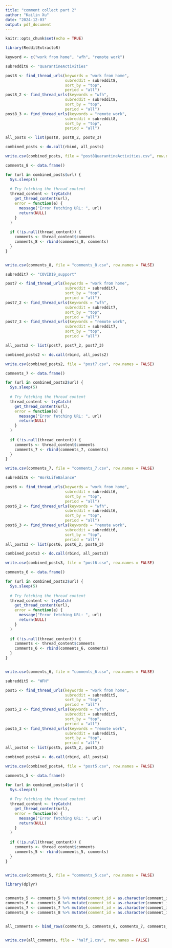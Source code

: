 ---
title: "comment collect part 2"
author: "Kailin Xu"
date: "2024-12-03"
output: pdf_document
---

```{r setup, include=FALSE}
knitr::opts_chunk$set(echo = TRUE)
```


```{r}
library(RedditExtractoR)
```

```{r}
keyword <- c("work from home", "wfh", "remote work")
```



```{r}
subreddit8 <- "QuarantineActivities"

post8 <- find_thread_urls(keywords = "work from home", 
                          subreddit = subreddit8, 
                          sort_by = "top", 
                          period = "all")
post8_2 <- find_thread_urls(keywords = "wfh", 
                          subreddit = subreddit8, 
                          sort_by = "top",
                          period = "all")
post8_3 <- find_thread_urls(keywords = "remote work", 
                          subreddit = subreddit8, 
                          sort_by = "top",
                          period = "all")
```


```{r}
all_posts <- list(post8, post8_2, post8_3)

combined_posts <- do.call(rbind, all_posts)

write.csv(combined_posts, file = "post8QuarantineActivities.csv", row.names = FALSE)
```


```{r}
comments_8 <- data.frame()

for (url in combined_posts$url) {
  Sys.sleep(5)  
  
  # Try fetching the thread content
  thread_content <- tryCatch(
    get_thread_content(url),
    error = function(e) {
      message("Error fetching URL: ", url)
      return(NULL)
    }
  )
  
  if (!is.null(thread_content)) {
    comments <- thread_content$comments
    comments_8 <- rbind(comments_8, comments)
  }
}


write.csv(comments_8, file = "comments_8.csv", row.names = FALSE)

```
```{r}
subreddit7 <- "COVID19_support"

post7 <- find_thread_urls(keywords = "work from home", 
                          subreddit = subreddit7, 
                          sort_by = "top", 
                          period = "all")
post7_2 <- find_thread_urls(keywords = "wfh", 
                          subreddit = subreddit7, 
                          sort_by = "top",
                          period = "all")
post7_3 <- find_thread_urls(keywords = "remote work", 
                          subreddit = subreddit7, 
                          sort_by = "top",
                          period = "all")
```

```{r}
all_posts2 <- list(post7, post7_2, post7_3)

combined_posts2 <- do.call(rbind, all_posts2)

write.csv(combined_posts2, file = "post7.csv", row.names = FALSE)
```

```{r}
comments_7 <- data.frame()

for (url in combined_posts2$url) {
  Sys.sleep(5)  
  
  # Try fetching the thread content
  thread_content <- tryCatch(
    get_thread_content(url),
    error = function(e) {
      message("Error fetching URL: ", url)
      return(NULL)
    }
  )
  
  if (!is.null(thread_content)) {
    comments <- thread_content$comments
    comments_7 <- rbind(comments_7, comments)
  }
}

write.csv(comments_7, file = "comments_7.csv", row.names = FALSE)
```


```{r}
subreddit6 <- "WorkLifeBalance"

post6 <- find_thread_urls(keywords = "work from home", 
                          subreddit = subreddit6, 
                          sort_by = "top", 
                          period = "all")
post6_2 <- find_thread_urls(keywords = "wfh", 
                          subreddit = subreddit6, 
                          sort_by = "top",
                          period = "all")
post6_3 <- find_thread_urls(keywords = "remote work", 
                          subreddit = subreddit6, 
                          sort_by = "top",
                          period = "all")
all_posts3 <- list(post6, post6_2, post6_3)

combined_posts3 <- do.call(rbind, all_posts3)

write.csv(combined_posts3, file = "post6.csv", row.names = FALSE)
```


```{r}
comments_6 <- data.frame()

for (url in combined_posts3$url) {
  Sys.sleep(5)  
  
  # Try fetching the thread content
  thread_content <- tryCatch(
    get_thread_content(url),
    error = function(e) {
      message("Error fetching URL: ", url)
      return(NULL)
    }
  )
  
  if (!is.null(thread_content)) {
    comments <- thread_content$comments
    comments_6 <- rbind(comments_6, comments)
  }
}


write.csv(comments_6, file = "comments_6.csv", row.names = FALSE)
```


```{r}
subreddit5 <- "WFH"

post5 <- find_thread_urls(keywords = "work from home", 
                          subreddit = subreddit5, 
                          sort_by = "top", 
                          period = "all")
post5_2 <- find_thread_urls(keywords = "wfh", 
                          subreddit = subreddit5, 
                          sort_by = "top",
                          period = "all")
post5_3 <- find_thread_urls(keywords = "remote work", 
                          subreddit = subreddit5, 
                          sort_by = "top",
                          period = "all")
all_posts4 <- list(post5, post5_2, post5_3)

combined_posts4 <- do.call(rbind, all_posts4)

write.csv(combined_posts4, file = "post5.csv", row.names = FALSE)
```

```{r}
comments_5 <- data.frame()

for (url in combined_posts4$url) {
  Sys.sleep(5) 
  
  # Try fetching the thread content
  thread_content <- tryCatch(
    get_thread_content(url),
    error = function(e) {
      message("Error fetching URL: ", url)
      return(NULL)
    }
  )
  
  if (!is.null(thread_content)) {
    comments <- thread_content$comments
    comments_5 <- rbind(comments_5, comments)
  }
}


write.csv(comments_5, file = "comments_5.csv", row.names = FALSE)
```

```{r}
library(dplyr)


comments_5 <- comments_5 %>% mutate(comment_id = as.character(comment_id))
comments_6 <- comments_6 %>% mutate(comment_id = as.character(comment_id))
comments_7 <- comments_7 %>% mutate(comment_id = as.character(comment_id))
comments_8 <- comments_8 %>% mutate(comment_id = as.character(comment_id))


all_comments <- bind_rows(comments_5, comments_6, comments_7, comments_8)


write.csv(all_comments, file = "half_2.csv", row.names = FALSE)

```

